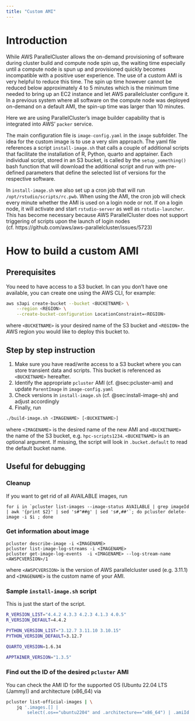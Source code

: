 ```yaml
---
title: "Custom AMI"
--- 
```


# Introduction 

While AWS ParallelCluster allows the on-demand provisioning of software during cluster build and compute node spin up, the waiting time especially until a compute node is spun up and provisioned quickly becomes incompatible with a positive user experience. The use of a custom AMI is very helpful to reduce this time. The spin up time however cannot be reduced below approximately 4 to 5 minutes which is the minimum time needed to bring up an EC2 instance and let AWS parallelcluster configure it. In a previous system where all software on the compute node was deployed on-demand on a default AMI, the spin-up time was larger than 10 minutes.

Here we are using ParallelCluster's image builder capability that is integrated into AWS'  `packer` service.

The main configuration file is `image-config.yaml` in the `image` subfolder. The idea for the custom image is to use a very slim approach. The yaml file references a script `install-image.sh` that calls a couple of additional scripts that facilitate the installation of R, Python, quarto and apptainer. Each individual script, stored in an S3 bucket, is called by the `setup_something()` bash function that will download the additional script and run with pre-defined parameters that define the selected list of versions for the respective software. 

In `install-image.sh` we also set up a cron job that will run `/opt/rstudio/scripts/rc.pwb`. When using the AMI, the cron job will check every minute whether the AMI is used on a login node or not. If on a login node, it will activate and start `rstudio-server` as well as `rstudio-launcher`. This has become necessary because AWS ParallelCluster does not support triggering of scripts upon the launch of login nodes (cf. https://github.com/aws/aws-parallelcluster/issues/5723)

# How to build a custom AMI 

## Prerequisites 

You need to have access to a S3 bucket. In can you don't have one available, you can create one using the AWS CLI, for example: 

``` bash
aws s3api create-bucket --bucket <BUCKETNAME> \
    --region <REGION> \
    --create-bucket-configuration LocationConstraint=<REGION>
```

where `<BUCKETNAME>` is your desired name of the S3 bucket and `<REGION>` the AWS region you would like to deploy this bucket to. 

## Step by step instruction 

1. Make sure you have read/write access to a S3 bucket where you can store transient data and scripts. This bucket is referenced as `<BUCKETNAME>` hereafter. 
2. Identify the appropriate `pcluster` AMI (cf. @sec:pcluster-ami) and update `ParentImage` in `image-config.yaml`
3. Check versions in `install-image.sh` (cf. @sec:install-image-sh) and adjust accordingly
4. Finally, run 
``` bash
./build-image.sh <IMAGENAME> [<BUCKETNAME>]
```
where `<IMAGENAME>` is the desired name of the new AMI and `<BUCKETNAME>` the name of the S3 bucket, e.g. `hpc-scripts1234`. `<BUCKETNAME>` is an optional argument. If missing, the script will look in `.bucket.default` to read the default bucket name. 

## Useful for debugging 

### Cleanup 

If you want to get rid of all AVAILABLE images, run

```
for i in `pcluster list-images --image-status AVAILABLE | grep imageId | awk '{print $2}' | sed 's#"##g' | sed 's#,##'`; do pcluster delete-image -i $i ; done
```

### Get information about image 

```
pcluster describe-image -i <IMAGENAME>
pcluster list-image-log-streams -i <IMAGENAME>
pcluster get-image-log-events  -i <IMAGENAME> --log-stream-name <AWSPCVERSION>/1
```

where `<AWSPCVERSION>` is the version of AWS parallelcluster used (e.g. 3.11.1) and `<IMAGENAME>` is the custom name of your AMI. 

### Sample `install-image.sh` script {#sec:install-image-sh}

This is just the start of the script. 

``` bash
R_VERSION_LIST="4.4.2 4.3.3 4.2.3 4.1.3 4.0.5"
R_VERSION_DEFAULT=4.4.2

PYTHON_VERSION_LIST="3.12.7 3.11.10 3.10.15"
PYTHON_VERSION_DEFAULT=3.12.7

QUARTO_VERSION=1.6.34

APPTAINER_VERSION="1.3.5"
```

### Find out the ID of the desired `pcluster` AMI {#sec:pcluster-ami}

You can check the AMI ID for the supported OS (Ubuntu 22.04 LTS (Jammy)) and architecture (x86_64) via 

``` bash 
pcluster list-official-images | \
    jq '.images.[] | 
        select(.os=="ubuntu2204" and .architecture=="x86_64") | .amiId'
```